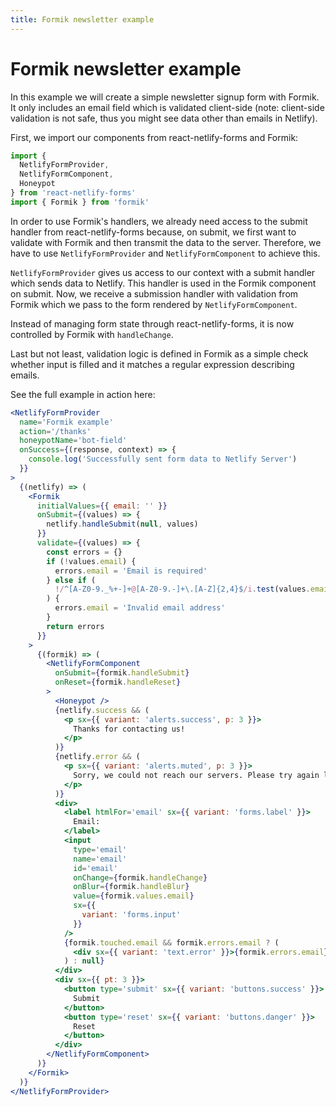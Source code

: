 ```yaml
---
title: Formik newsletter example
---
```


# Formik newsletter example

In this example we will create a simple newsletter signup form with Formik. It only includes an email field which is validated client-side (note: client-side validation is not safe, thus you might see data other than emails in Netlify).

First, we import our components from react-netlify-forms and Formik:

```js
import {
  NetlifyFormProvider,
  NetlifyFormComponent,
  Honeypot
} from 'react-netlify-forms'
import { Formik } from 'formik'
```

In order to use Formik's handlers, we already need access to the submit handler from react-netlify-forms because, on submit, we first want to validate with Formik and then transmit the data to the server. Therefore, we have to use `NetlifyFormProvider` and `NetlifyFormComponent` to achieve this.

`NetlifyFormProvider` gives us access to our context with a submit handler which sends data to Netlify. This handler is used in the Formik component on submit. Now, we receive a submission handler with validation from Formik which we pass to the form rendered by `NetlifyFormComponent`.

Instead of managing form state through react-netlify-forms, it is now controlled by Formik with `handleChange`.

Last but not least, validation logic is defined in Formik as a simple check whether input is filled and it matches a regular expression describing emails.

See the full example in action here:

```jsx live
<NetlifyFormProvider
  name='Formik example'
  action='/thanks'
  honeypotName='bot-field'
  onSuccess={(response, context) => {
    console.log('Successfully sent form data to Netlify Server')
  }}
>
  {(netlify) => (
    <Formik
      initialValues={{ email: '' }}
      onSubmit={(values) => {
        netlify.handleSubmit(null, values)
      }}
      validate={(values) => {
        const errors = {}
        if (!values.email) {
          errors.email = 'Email is required'
        } else if (
          !/^[A-Z0-9._%+-]+@[A-Z0-9.-]+\.[A-Z]{2,4}$/i.test(values.email)
        ) {
          errors.email = 'Invalid email address'
        }
        return errors
      }}
    >
      {(formik) => (
        <NetlifyFormComponent
          onSubmit={formik.handleSubmit}
          onReset={formik.handleReset}
        >
          <Honeypot />
          {netlify.success && (
            <p sx={{ variant: 'alerts.success', p: 3 }}>
              Thanks for contacting us!
            </p>
          )}
          {netlify.error && (
            <p sx={{ variant: 'alerts.muted', p: 3 }}>
              Sorry, we could not reach our servers. Please try again later.
            </p>
          )}
          <div>
            <label htmlFor='email' sx={{ variant: 'forms.label' }}>
              Email:
            </label>
            <input
              type='email'
              name='email'
              id='email'
              onChange={formik.handleChange}
              onBlur={formik.handleBlur}
              value={formik.values.email}
              sx={{
                variant: 'forms.input'
              }}
            />
            {formik.touched.email && formik.errors.email ? (
              <div sx={{ variant: 'text.error' }}>{formik.errors.email}</div>
            ) : null}
          </div>
          <div sx={{ pt: 3 }}>
            <button type='submit' sx={{ variant: 'buttons.success' }}>
              Submit
            </button>
            <button type='reset' sx={{ variant: 'buttons.danger' }}>
              Reset
            </button>
          </div>
        </NetlifyFormComponent>
      )}
    </Formik>
  )}
</NetlifyFormProvider>
```
